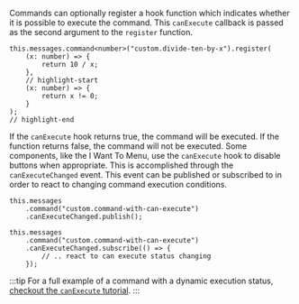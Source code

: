 Commands can optionally register a hook function which indicates whether it is possible to execute the command. This `canExecute` callback is passed as the second argument to the `register` function.

```tsx
this.messages.command<number>("custom.divide-ten-by-x").register(
    (x: number) => {
        return 10 / x;
    },
    // highlight-start
    (x: number) => {
        return x != 0;
    }
);
// highlight-end
```

If the `canExecute` hook returns true, the command will be executed. If the function returns false, the command will not be executed.
Some components, like the I Want To Menu, use the `canExecute` hook to disable buttons when appropriate. This is accomplished through the `canExecuteChanged` event. This event can be published or subscribed to in order to react to changing command execution conditions.

```tsx
this.messages
    .command("custom.command-with-can-execute")
    .canExecuteChanged.publish();

this.messages
    .command("custom.command-with-can-execute")
    .canExecuteChanged.subscribe(() => {
        // .. react to can execute status changing
    });
```

:::tip
For a full example of a command with a dynamic execution status, [checkout the `canExecute` tutorial](../tutorial-command-can-execute.mdx).
:::
